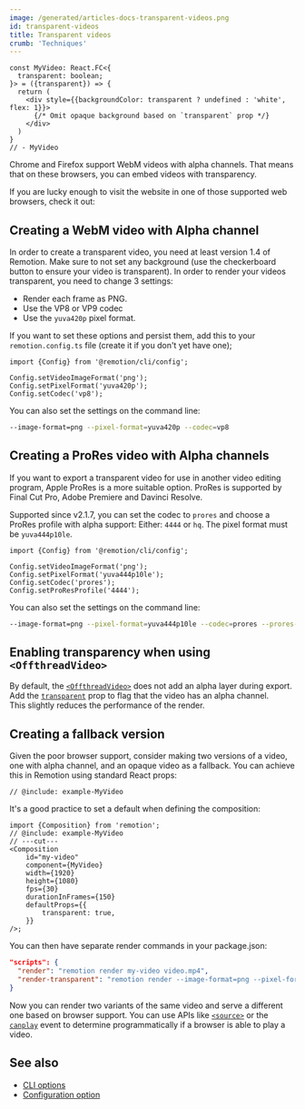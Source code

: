 ```yaml
---
image: /generated/articles-docs-transparent-videos.png
id: transparent-videos
title: Transparent videos
crumb: 'Techniques'
---
```



```twoslash include example
const MyVideo: React.FC<{
  transparent: boolean;
}> = ({transparent}) => {
  return (
    <div style={{backgroundColor: transparent ? undefined : 'white', flex: 1}}>
      {/* Omit opaque background based on `transparent` prop */}
    </div>
  )
}
// - MyVideo
```

Chrome and Firefox support WebM videos with alpha channels. That means that on these browsers, you can embed videos with transparency.

If you are lucky enough to visit the website in one of those supported web browsers, check it out:

<TransparentVideoDemo />

## Creating a WebM video with Alpha channel

In order to create a transparent video, you need at least version 1.4 of Remotion. Make sure to not set any background (use the checkerboard button to ensure your video is transparent). In order to render your videos transparent, you need to change 3 settings:

- Render each frame as PNG.
- Use the VP8 or VP9 codec
- Use the `yuva420p` pixel format.

If you want to set these options and persist them, add this to your `remotion.config.ts` file (create it if you don't yet have one);

```tsx twoslash
import {Config} from '@remotion/cli/config';

Config.setVideoImageFormat('png');
Config.setPixelFormat('yuva420p');
Config.setCodec('vp8');
```

You can also set the settings on the command line:

```bash
--image-format=png --pixel-format=yuva420p --codec=vp8
```

## Creating a ProRes video with Alpha channels

If you want to export a transparent video for use in another video editing program, Apple ProRes is a more suitable option.
ProRes is supported by Final Cut Pro, Adobe Premiere and Davinci Resolve.

Supported since v2.1.7, you can set the codec to `prores` and choose a ProRes profile with alpha support: Either: `4444` or `hq`. The pixel format must be `yuva444p10le`.

```tsx twoslash
import {Config} from '@remotion/cli/config';

Config.setVideoImageFormat('png');
Config.setPixelFormat('yuva444p10le');
Config.setCodec('prores');
Config.setProResProfile('4444');
```

You can also set the settings on the command line:

```bash
--image-format=png --pixel-format=yuva444p10le --codec=prores --prores-profile=4444
```

## Enabling transparency when using `<OffthreadVideo>`

By default, the [`<OffthreadVideo>`](/docs/offthreadvideo) does not add an alpha layer during export.  
Add the [`transparent`](/docs/offthreadvideo#transparent) prop to flag that the video has an alpha channel.  
This slightly reduces the performance of the render.

## Creating a fallback version

Given the poor browser support, consider making two versions of a video, one with alpha channel, and an opaque video as a fallback. You can achieve this in Remotion using standard React props:

```tsx twoslash
// @include: example-MyVideo
```

It's a good practice to set a default when defining the composition:

```tsx twoslash {7-9}
import {Composition} from 'remotion';
// @include: example-MyVideo
// ---cut---
<Composition
	id="my-video"
	component={MyVideo}
	width={1920}
	height={1080}
	fps={30}
	durationInFrames={150}
	defaultProps={{
		transparent: true,
	}}
/>;
```

You can then have separate render commands in your package.json:

```json
"scripts": {
  "render": "remotion render my-video video.mp4",
  "render-transparent": "remotion render --image-format=png --pixel-format=yuva420p --codec=vp8 my-video video-transparent.webm"
}
```

Now you can render two variants of the same video and serve a different one
based on browser support. You can use APIs like [`<source>`](https://developer.mozilla.org/en-US/docs/Web/HTML/Element/source) or the [`canplay`](https://developer.mozilla.org/en-US/docs/Web/API/HTMLMediaElement/canplay_event) event to determine programmatically if a browser is able to play a video.

## See also

- [CLI options](/docs/cli)
- [Configuration option](/docs/config)
